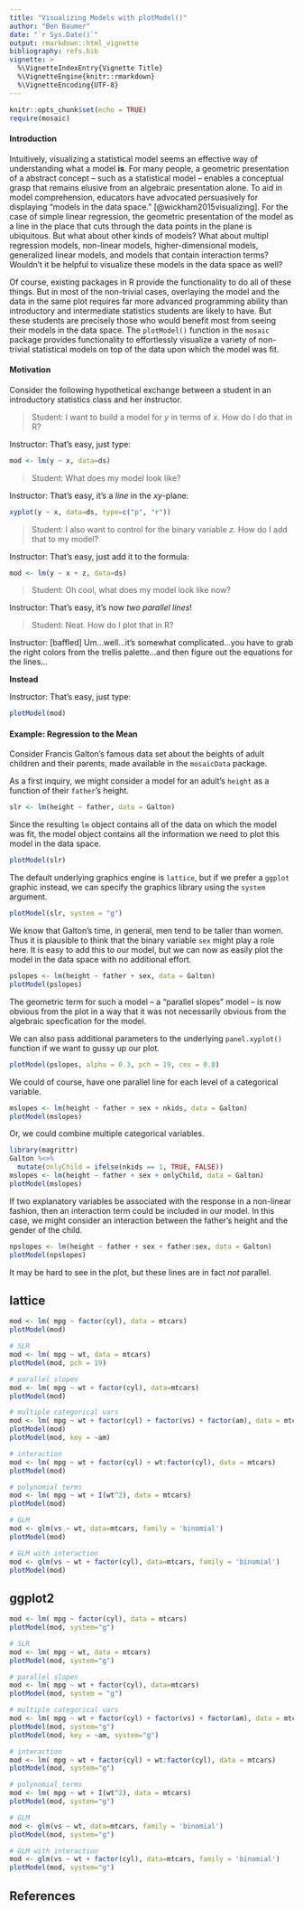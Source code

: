 ```yaml
---
title: "Visualizing Models with plotModel()"
author: "Ben Baumer"
date: "`r Sys.Date()`"
output: rmarkdown::html_vignette
bibliography: refs.bib
vignette: >
  %\VignetteIndexEntry{Vignette Title}
  %\VignetteEngine{knitr::rmarkdown}
  %\VignetteEncoding{UTF-8}
---
```


```r
knitr::opts_chunk$set(echo = TRUE)
require(mosaic)
```

#### Introduction

Intuitively, visualizing a statistical model seems an effective way of understanding what a model **is**. For many people, a geometric presentation of a abstract concept -- such as a statistical model -- enables a conceptual grasp that remains elusive from an algebraic presentation alone. To aid in model comprehension, educators have advocated persuasively for displaying "models in the data space." [@wickham2015visualizing]. For the case of simple linear regression, the geometric presentation of the model as a line in the place that cuts through the data points in the plane is ubiquitous. But what about other kinds of models? What about multipl regression models, non-linear models, higher-dimensional models, generalized linear models, and models that contain interaction terms? Wouldn't it be helpful to visualize these models in the data space as well? 

Of course, existing packages in R provide the functionality to do all of these things. But in most of the non-trivial cases, overlaying the model and the data in the same plot requires far more advanced programming ability than introductory and intermediate statistics students are likely to have. But these students are precisely those who would benefit most from seeing their models in the data space. The `plotModel()` function in the `mosaic` package provides functionality to effortlessly visualize a variety of non-trivial statistical models on top of the data upon which the model was fit.  

#### Motivation

Consider the following hypothetical exchange between a student in an introductory statistics class and her instructor. 

> Student: I want to build a model for $y$ in terms of $x$. How do I do that in R? 

Instructor: That's easy, just type:

```r
mod <- lm(y ~ x, data=ds)
```

> Student: What does my model look like? 

Instructor: That's easy, it's a *line* in the $xy$-plane:

```r
xyplot(y ~ x, data=ds, type=c("p", "r"))
```

> Student: I also want to control for the binary variable $z$. How do I add that to my model?

Instructor: That's easy, just add it to the formula:

```r
mod <- lm(y ~ x + z, data=ds)
```

> Student: Oh cool, what does my model look like now?

Instructor: That's easy, it's now *two parallel lines*!

> Student: Neat. How do I plot that in R?

Instructor: [baffled] Um...well...it's somewhat complicated...you have to grab the right colors from the trellis palette...and then figure out the equations for the lines...

**Instead**

Instructor: That's easy, just type:

```r
plotModel(mod)
```

#### Example: Regression to the Mean

Consider Francis Galton's famous data set about the beights of adult children and their parents, made available in the `mosaicData` package. 

As a first inquiry, we might consider a model for an adult's `height` as a function of their `father`'s height. 

```r
slr <- lm(height ~ father, data = Galton)
```

Since the resulting `lm` object contains all of the data on which the model was fit, the model object contains all the information we need to plot this model in the data space. 

```r
plotModel(slr)
```

The default underlying graphics engine is `lattice`, but if we prefer a `ggplot` graphic instead, we can specify the graphics library using the `system` argument. 

```r
plotModel(slr, system = "g")
```

We know that Galton's time, in general, men tend to be taller than women. Thus it is plausible to think that the binary variable `sex` might play a role here. It is easy to add this to our model, but we can now as easily plot the model in the data space with no additional effort. 

```r
pslopes <- lm(height ~ father + sex, data = Galton)
plotModel(pslopes)
```

The geometric term for such a model -- a "parallel slopes" model -- is now obvious from the plot in a way that it was not necessarily obvious from the algebraic specfication for the model. 

We can also pass additional parameters to the underlying `panel.xyplot()` function if we want to gussy up our plot. 

```r
plotModel(pslopes, alpha = 0.3, pch = 19, cex = 0.8)
```

We could of course, have one parallel line for each level of a categorical variable. 

```r
mslopes <- lm(height ~ father + sex + nkids, data = Galton)
plotModel(mslopes)
```

Or, we could combine multiple categorical variables. 

```r
library(magrittr)
Galton %<>%
  mutate(onlyChild = ifelse(nkids == 1, TRUE, FALSE))
mslopes <- lm(height ~ father + sex + onlyChild, data = Galton)
plotModel(mslopes)
```

If two explanatory variables be associated with the response in a non-linear fashion, then an interaction term could be included in our model. In this case, we might consider an interaction between the father's height and the gender of the child. 

```r
npslopes <- lm(height ~ father + sex + father:sex, data = Galton)
plotModel(npslopes)
```

It may be hard to see in the plot, but these lines are in fact *not* parallel. 

## lattice

```r
mod <- lm( mpg ~ factor(cyl), data = mtcars)
plotModel(mod)

# SLR
mod <- lm( mpg ~ wt, data = mtcars)
plotModel(mod, pch = 19)

# parallel slopes
mod <- lm( mpg ~ wt + factor(cyl), data=mtcars)
plotModel(mod)

# multiple categorical vars
mod <- lm( mpg ~ wt + factor(cyl) + factor(vs) + factor(am), data = mtcars)
plotModel(mod)
plotModel(mod, key = ~am)

# interaction
mod <- lm( mpg ~ wt + factor(cyl) + wt:factor(cyl), data = mtcars)
plotModel(mod)

# polynomial terms
mod <- lm( mpg ~ wt + I(wt^2), data = mtcars)
plotModel(mod)

# GLM
mod <- glm(vs ~ wt, data=mtcars, family = 'binomial')
plotModel(mod)

# GLM with interaction
mod <- glm(vs ~ wt + factor(cyl), data=mtcars, family = 'binomial')
plotModel(mod)
```


## ggplot2

```r
mod <- lm( mpg ~ factor(cyl), data = mtcars)
plotModel(mod, system="g")

# SLR
mod <- lm( mpg ~ wt, data = mtcars)
plotModel(mod, system="g")

# parallel slopes
mod <- lm( mpg ~ wt + factor(cyl), data=mtcars)
plotModel(mod, system = "g")

# multiple categorical vars
mod <- lm( mpg ~ wt + factor(cyl) + factor(vs) + factor(am), data = mtcars)
plotModel(mod, system="g")
plotModel(mod, key = ~am, system="g")

# interaction
mod <- lm( mpg ~ wt + factor(cyl) + wt:factor(cyl), data = mtcars)
plotModel(mod, system="g")

# polynomial terms
mod <- lm( mpg ~ wt + I(wt^2), data = mtcars)
plotModel(mod, system="g")

# GLM
mod <- glm(vs ~ wt, data=mtcars, family = 'binomial')
plotModel(mod, system="g")

# GLM with interaction
mod <- glm(vs ~ wt + factor(cyl), data=mtcars, family = 'binomial')
plotModel(mod, system="g")
```

## References
